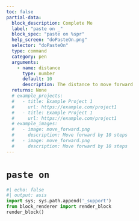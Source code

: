 ```yaml
---
toc: false
partial-data:
  block_description: Complete Me
  label: "paste on _"
  block_spec: "paste on %spr"
  help_screen: "doPasteOn.png"
  selector: "doPasteOn"
  type: command
  category: pen
  arguments:
    - name: distance
      type: number
      default: 10
      description: The distance to move forward
  returns: None
  # example_projects:
  #   - title: Example Project 1
  #     url: https://example.com/project1
  #   - title: Example Project 1
  #     url: https://example.com/project1
  # example_images:
  #   - image: move_forward.png
  #     description: Move forward by 10 steps
  #   - image: move_forward.png
  #     description: Move forward by 10 steps
---
```


# `paste on` {.unnumbered}

<!-- {{< partial blocks/_block.qmd >}} -->
```python
#| echo: false
#| output: asis
import sys; sys.path.append('_support')
from block_renderer import render_block
render_block()
```

